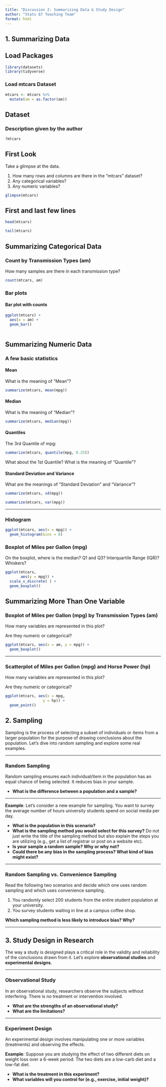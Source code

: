 ```yaml
---
title: "Discussion 2: Summarizing Data & Study Design"
author: "Stats 67 Teaching Team"
format: html
---
```



## 1. Summarizing Data

## Load Packages

```r
library(datasets)
library(tidyverse)
```

### Load mtcars Dataset

```r
mtcars <- mtcars %>% 
  mutate(am = as.factor(am))
```

## Dataset

### Description given by the author

```r
?mtcars
```

## First Look

Take a glimpse at the data.

1.  How many rows and columns are there in the "mtcars" dataset?
2.  Any categorical variables?
3.  Any numeric variables?

```r
glimpse(mtcars)
```

## First and last few lines

```r
head(mtcars)
```

```r
tail(mtcars)
```


## Summarizing Categorical Data

### Count by Transmission Types (am)

How many samples are there in each transmission type?

```r
count(mtcars, am)
```

### Bar plots

#### Bar plot with counts

```r
ggplot(mtcars) +
  aes(x = am) +
  geom_bar()
  
```

## Summarizing Numeric Data

### A few basic statistics

#### Mean

What is the meaning of "Mean"?

```r
summarize(mtcars, mean(mpg))
```

#### Median

What is the meaning of "Median"?

```r
summarize(mtcars, median(mpg))
```

#### Quantiles

The 3rd Quantile of mpg:

```r
summarize(mtcars, quantile(mpg, 0.25))
```

What about the 1st Quantile? What is the meaning of "Quantile"?

#### Standard Deviation and Variance

What are the meanings of "Standard Deviation" and "Variance"?

```r
summarize(mtcars, sd(mpg))
```

```r
summarize(mtcars, var(mpg))
```

---

### Histogram

```r
ggplot(mtcars, aes(x = mpg)) +
  geom_histogram(bins = 8)
```

### Boxplot of Miles per Gallon (mpg)

On the boxplot, where is the median? Q1 and Q3? Interquartile Range (IQR)? Whiskers?

```r
ggplot(mtcars,
       aes(y = mpg)) + 
  scale_x_discrete( ) +
  geom_boxplot()
```

## Summarizing More Than One Variable

### Boxplot of Miles per Gallon (mpg) by Transmission Types (am)

How many variables are represented in this plot?

Are they numeric or categorical?

```r
ggplot(mtcars, aes(x = am, y = mpg)) +
  geom_boxplot()
```

---

### Scatterplot of Miles per Gallon (mpg) and Horse Power (hp)

How many variables are represented in this plot?

Are they numeric or categorical?

```r
ggplot(mtcars, aes(x = mpg,
                 y = hp)) +
  geom_point()
```



## 2. Sampling

Sampling is the process of selecting a subset of individuals or items from a larger population for the purpose of drawing conclusions about the population.  Let's dive into random sampling and explore some real examples.

---

### Random Sampling

Random sampling ensures each individual/item in the population has an equal chance of being selected. It reduces bias in your sample.

- **What is the difference between a population and a sample?**  

---

**Example**: Let's consider a new example for sampling. You want to survey the average number of hours university students spend on social media per day.

- **What is the population in this scenario?**
- **What is the sampling method you would select for this survey?** Do not just write the title of the sampling method but also explain the steps you are utilizing (e.g., get a list of registrar or post on a website etc).
- **Is your sample a random sample? Why or why not?**
- **Could there be any bias in the sampling process? What kind of bias might exist?**

---

### Random Sampling vs. Convenience Sampling

Read the following two scenarios and decide which one uses random sampling and which uses convenience sampling.

1. You randomly select 200 students from the entire student population at your university.
2. You survey students waiting in line at a campus coffee shop.

**Which sampling method is less likely to introduce bias? Why?**

---

## 3. Study Design in Research

The way a study is designed plays a critical role in the validity and reliability of the conclusions drawn from it. Let’s explore **observational studies** and **experimental designs**.

---

### Observational Study

In an observational study, researchers observe the subjects without interfering. There is no treatment or intervention involved.
 
- **What are the strengths of an observational study?**  
- **What are the limitations?**

---

### Experiment Design

An experimental design involves manipulating one or more variables (treatments) and observing the effects.

**Example**: Suppose you are studying the effect of two different diets on weight loss over a 6-week period. The two diets are a low-carb diet and a low-fat diet.

- **What is the treatment in this experiment?**
- **What variables will you control for (e.g., exercise, initial weight)?**

